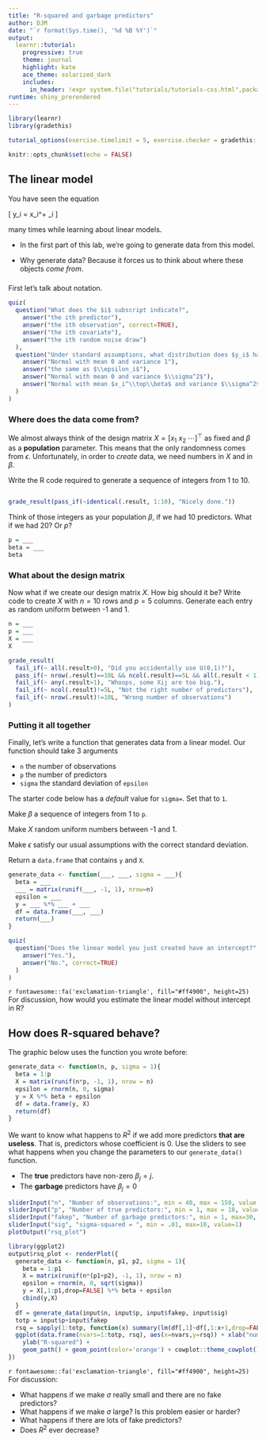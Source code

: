 ```yaml
---
title: "R-squared and garbage predictors"
author: DJM
date: "`r format(Sys.time(), '%d %B %Y')`"
output: 
  learnr::tutorial:
    progressive: true
    theme: journal
    highlight: kate
    ace_theme: solarized_dark
    includes:
      in_header: !expr system.file("tutorials/tutorials-css.html",package="UBCstat406labs")
runtime: shiny_prerendered
---
```




<!--
Derived from IU Stat 432 ic3.Rmd
css: "/css/tutorials.css"
-->


```r
library(learnr)
library(gradethis)

tutorial_options(exercise.timelimit = 5, exercise.checker = gradethis::grade_learnr)

knitr::opts_chunk$set(echo = FALSE)
```


## The linear model

You have seen the equation

\[
y_i = x_i^\top\beta + \epsilon_i
\]

many times while learning about linear models. 

* In the first part of this lab, we're going to generate data from this model. 

* Why generate data? Because it forces us to think about where these objects _come from_.

###

First let's talk about notation.

```r
quiz(
  question("What does the $i$ subscript indicate?",
    answer("the ith predictor"),
    answer("the ith observation", correct=TRUE),
    answer("the ith covariate"),
    answer("the ith random noise draw")
  ),
  question("Under standard assumptions, what distribution does $y_i$ have?",
    answer("Normal with mean 0 and variance 1"),
    answer("the same as $\\epsilon_i$"),
    answer("Normal with mean 0 and variance $\\sigma^2$"),
    answer("Normal with mean $x_i^\\top\\beta$ and variance $\\sigma^2$", correct = TRUE)
  )
)
```

### Where does the data come from?

We almost always think of the design matrix $X=[x_1\ x_2\ \cdots]^\top$ as fixed and
$\beta$ as a **population** parameter. This means that the only randomness comes from $\epsilon$.
Unfortunately, in order to _create_ data, we need numbers in $X$ and in $\beta$.


Write the R code required to generate a sequence of integers from 1 to 10.
```r

```

```r
grade_result(pass_if(~identical(.result, 1:10), "Nicely done."))
```

Think of those integers as your population $\beta$, if we had 10 predictors.
What if we had 20? Or $p$?

```r
p = ___
beta = ___
beta
```

### What about the design matrix

Now what if we create our design matrix $X$. How big should it be? 
Write code to create $X$ with $n=10$ rows and $p=5$ columns. Generate each entry as
random uniform between -1 and 1.
```r
n = ___
p = ___
X = ___
X
```

```r
grade_result(
  fail_if(~ all(.result>0), "Did you accidentally use U(0,1)?"),
  pass_if(~ nrow(.result)==10L && ncol(.result)==5L && all(.result < 1) && all(.result > -1)),
  fail_if(~ any(.result>1), "Whoops, some Xij are too big."),
  fail_if(~ ncol(.result)!=5L, "Not the right number of predictors"),
  fail_if(~ nrow(.result)!=10L, "Wrong number of observations")
)
```

### Putting it all together 

Finally, let's write a function that generates data from a linear model.
Our function should take 3 arguments

* `n` the number of observations
* `p` the number of predictors
* `sigma` the standard deviation of `epsilon`

The starter code below has a *default* value for `sigma=`. Set that to `1`.

Make $\beta$ a sequence of integers from 1 to `p`.

Make $X$ random uniform numbers between -1 and 1.

Make $\epsilon$ satisfy our usual assumptions with the correct standard deviation.

Return a `data.frame` that contains `y` and `X`.


```r
generate_data <- function(___, ___, sigma = ___){
  beta = ___
  ___ = matrix(runif(___, -1, 1), nrow=n)
  epsilon = ___
  y = ___ %*% ___ + ___
  df = data.frame(___, ___)
  return(___)
}
```

```r
quiz(
  question("Does the linear model you just created have an intercept?",
    answer("Yes."),
    answer("No.", correct=TRUE)
  )
)
```

`r fontawesome::fa('exclamation-triangle', fill="#ff4900", height=25)` For discussion, how would you estimate the linear model without intercept in R?


## How does R-squared behave?


The graphic below uses the function you wrote before:

```r
generate_data <- function(n, p, sigma = 1){
  beta = 1:p
  X = matrix(runif(n*p, -1, 1), nrow = n)
  epsilon = rnorm(n, 0, sigma)
  y = X %*% beta + epsilon
  df = data.frame(y, X)
  return(df)
}
```

We want to know what happens to $R^2$ if we add more predictors __that are useless__. That is, predictors whose coefficient is 0. Use the sliders
to see what happens when you change the parameters to our `generate_data()` function. 

* The __true__ predictors have non-zero $\beta_j=j$.
* The __garbage__ predictors have $\beta_j=0$


```r
sliderInput("n", "Number of observations:", min = 40, max = 150, value = 50)
sliderInput("p", "Number of true predictors:", min = 1, max = 10, value = 5)
sliderInput("fakep", "Number of garbage predictors:", min = 1, max=30, value=10)
sliderInput("sig", "sigma-squared = ", min = .01, max=10, value=1)
plotOutput("rsq_plot")
```

```r
library(ggplot2)
output$rsq_plot <- renderPlot({
  generate_data <- function(n, p1, p2, sigma = 1){
    beta = 1:p1
    X = matrix(runif(n*(p1+p2), -1, 1), nrow = n)
    epsilon = rnorm(n, 0, sqrt(sigma))
    y = X[,1:p1,drop=FALSE] %*% beta + epsilon
    cbind(y,X)
  }
  df = generate_data(input$n, input$p, input$fakep, input$sig)
  totp = input$p+input$fakep
  rsq = sapply(1:totp, function(x) summary(lm(df[,1]~df[,1:x+1,drop=FALSE]-1))$r.sq)
  ggplot(data.frame(nvars=1:totp, rsq), aes(x=nvars,y=rsq)) + xlab("number of predictors")+
    ylab("R-squared") + 
    geom_path() + geom_point(color='orange') + cowplot::theme_cowplot()
})
```

`r fontawesome::fa('exclamation-triangle', fill="#ff4900", height=25)` For discussion:

* What happens if we make $\sigma$ really small and there are no fake predictors?
* What happens if we make $\sigma$ large? Is this problem easier or harder?
* What happens if there are lots of fake predictors?
* Does $R^2$ ever decrease?
